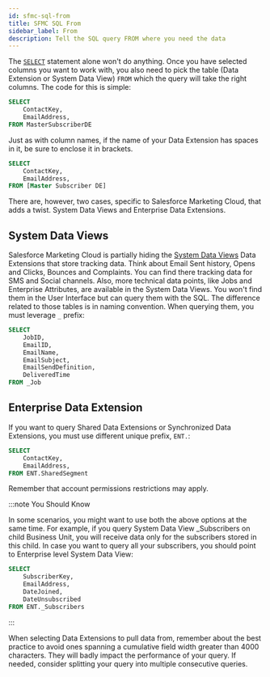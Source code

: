 ```yaml
---
id: sfmc-sql-from
title: SFMC SQL From
sidebar_label: From
description: Tell the SQL query FROM where you need the data
---
```



<LeadText content='Tell the SQL query FROM where you need the data' />

The [`SELECT`](sfmc-sql-select) statement alone won't do anything. Once you have selected columns you want to work with, you also need to pick the table (Data Extension or System Data View) `FROM` which the query will take the right columns. The code for this is simple:

```sql {4} title="Get ContactKey and EmailAddress from Data Extension named MasterSubscriberDE"
SELECT
    ContactKey,
    EmailAddress,
FROM MasterSubscriberDE
```

Just as with column names, if the name of your Data Extension has spaces in it, be sure to enclose it in brackets.

```sql {4}
SELECT
    ContactKey,
    EmailAddress,
FROM [Master Subscriber DE]
```

There are, however, two cases, specific to Salesforce Marketing Cloud, that adds a twist. System Data Views and Enterprise Data Extensions.

## System Data Views

Salesforce Marketing Cloud is partially hiding the [System Data Views](sfmc-sql-system-data-views) Data Extensions that store tracking data. Think about Email Sent history, Opens and Clicks, Bounces and Complaints. You can find there tracking data for SMS and Social channels. Also, more technical data points, like Jobs and Enterprise Attributes, are available in the System Data Views. You won't find them in the User Interface but can query them with the SQL. The difference related to those tables is in naming convention. When querying them, you must leverage `_` prefix:

```sql {8}
SELECT
    JobID,
    EmailID,
    EmailName,
    EmailSubject,
    EmailSendDefinition,
    DeliveredTime
FROM _Job
```

## Enterprise Data Extension

If you want to query Shared Data Extensions or Synchronized Data Extensions, you must use different unique prefix, `ENT.`:

```sql {4}
SELECT
    ContactKey,
    EmailAddress,
FROM ENT.SharedSegment
```

Remember that account permissions restrictions may apply.

:::note You Should Know

In some scenarios, you might want to use both the above options at the same time. For example, if you query System Data View _Subscribers on child Business Unit, you will receive data only for the subscribers stored in this child. In case you want to query all your subscribers, you should point to Enterprise level System Data View:

```sql {6}
SELECT
    SubscriberKey,
    EmailAddress,
    DateJoined,
    DateUnsubscribed
FROM ENT._Subscribers
```

:::

When selecting Data Extensions to pull data from, remember about the best practice to avoid ones spanning a cumulative field width greater than 4000 characters. They will badly impact the performance of your query. If needed, consider splitting your query into multiple consecutive queries.